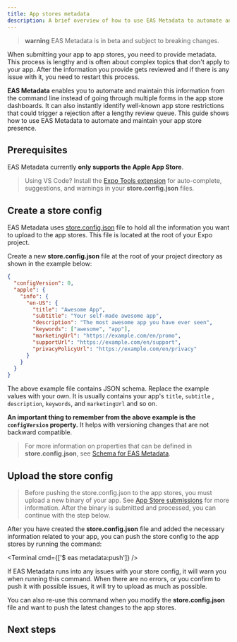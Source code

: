 ```yaml
---
title: App stores metadata
description: A brief overview of how to use EAS Metadata to automate and maintain your app store presence.
---
```




> **warning** EAS Metadata is in beta and subject to breaking changes.

When submitting your app to app stores, you need to provide metadata. This process is lengthy and is often about complex topics that don't apply to your app. After the information you provide gets reviewed and if there is any issue with it, you need to restart this process.

**EAS Metadata** enables you to automate and maintain this information from the command line instead of going through multiple forms in the app store dashboards. It can also instantly identify well-known app store restrictions that could trigger a rejection after a lengthy review queue. This guide shows how to use EAS Metadata to automate and maintain your app store presence.

## Prerequisites

EAS Metadata currently **only supports the Apple App Store**.

> Using VS Code? Install the [Expo Tools extension](https://github.com/expo/vscode-expo#readme) for auto-complete, suggestions, and warnings in your **store.config.json** files.

## Create a store config

EAS Metadata uses [store.config.json](/eas/metadata/config/) file to hold all the information you want to upload to the app stores. This file is located at the root of your Expo project.

Create a new **store.config.json** file at the root of your project directory as shown in the example below:

```json store.config.json
{
  "configVersion": 0,
  "apple": {
    "info": {
      "en-US": {
        "title": "Awesome App",
        "subtitle": "Your self-made awesome app",
        "description": "The most awesome app you have ever seen",
        "keywords": ["awesome", "app"],
        "marketingUrl": "https://example.com/en/promo",
        "supportUrl": "https://example.com/en/support",
        "privacyPolicyUrl": "https://example.com/en/privacy"
      }
    }
  }
}
```

The above example file contains JSON schema. Replace the example values with your own. It is usually contains your app's `title`, `subtitle` , `description`, `keywords`, and `marketingUrl` and so on.

**An important thing to remember from the above example is the `configVersion` property.** It helps with versioning changes that are not backward compatible.

> For more information on properties that can be defined in **store.config.json**, see [Schema for EAS Metadata](/eas/metadata/schema/#config-schema).

## Upload the store config

> Before pushing the store.config.json to the app stores, you must upload a new binary of your app. See [App Store submissions](/deploy/submit-to-app-stores/) for more information. After the binary is submitted and processed, you can continue with the step below.

After you have created the **store.config.json** file and added the necessary information related to your app, you can push the store config to the app stores by running the command:

<Terminal cmd={['$ eas metadata:push']} />

If EAS Metadata runs into any issues with your store config, it will warn you when running this command. When there are no errors, or you confirm to push it with possible issues, it will try to upload as much as possible.

You can also re-use this command when you modify the **store.config.json** file and want to push the latest changes to the app stores.

## Next steps

<BoxLink
  title="EAS Metadata schema"
  description="A reference of store config in EAS Metadata."
  Icon={EasMetadataIcon}
  href="/eas/metadata/schema/"
/>

<BoxLink
  title="Static and dynamic configurations with EAS Metadata"
  description="Learn about different ways to configure EAS Metadata."
  Icon={EasMetadataIcon}
  href="/eas/metadata/config/"
/>

